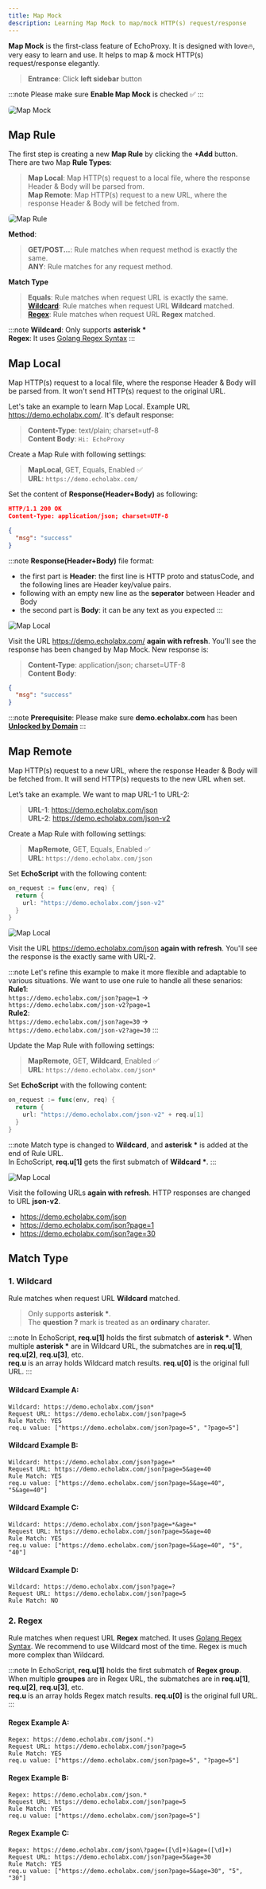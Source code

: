 ```yaml
---
title: Map Mock
description: Learning Map Mock to map/mock HTTP(s) request/response
---
```



**Map Mock** is the first-class feature of EchoProxy. It is designed with love🔥, very easy to learn and use.
It helps to map & mock HTTP(s) request/response elegantly.

> **Entrance**: Click **left sidebar** button <MaterialSymbolsMapOutline style={inlineIcon} />  

:::note
Please make sure **Enable Map Mock** is checked ✅
:::

<Image src={mapImage} style="border-radius:6px;" alt="Map Mock" />

## Map Rule
The first step is creating a new **Map Rule** by clicking the **+Add** button. There are two Map **Rule Types**:
> **Map Local**: Map HTTP(s) request to a local file, where the response Header & Body will be parsed from.  
> **Map Remote**: Map HTTP(s) request to a new URL, where the response Header & Body will be fetched from.

<Image src={mapRuleImage} style="border-radius:6px;" alt="Map Rule" />

**Method**:
> **GET/POST...**: Rule matches when request method is exactly the same.  
> **ANY**: Rule matches for any request method.

**Match Type**
> **Equals**: Rule matches when request URL is exactly the same.  
> **[Wildcard](#1-wildcard)**: Rule matches when request URL **Wildcard** matched.  
> **[Regex](#2-regex)**: Rule matches when request URL **Regex** matched.

:::note
**Wildcard**: Only supports **asterisk \***  
**Regex**: It uses [Golang Regex Syntax](https://pkg.go.dev/regexp/syntax)
:::

## Map Local
Map HTTP(s) request to a local file, where the response Header & Body will be parsed from.
It won't send HTTP(s) request to the original URL.

Let's take an example to learn Map Local. Example URL https://demo.echolabx.com/. It's default response:  
> **Content-Type**: text/plain; charset=utf-8  
> **Content Body**: `Hi: EchoProxy`

Create a Map Rule with following settings:
> **MapLocal**, GET, Equals, Enabled ✅  
> **URL**: `https://demo.echolabx.com/`

Set the content of **Response(Header+Body)** as following:
```json
HTTP/1.1 200 OK
Content-Type: application/json; charset=UTF-8

{
  "msg": "success"
}
```

:::note
**Response(Header+Body)** file format:
* the first part is **Header**: the first line is HTTP proto and statusCode, and the following lines are Header key/value pairs.
* following with an empty new line as the **seperator** between Header and Body
* the second part is **Body**: it can be any text as you expected
:::

<Image src={mapLocalImage} style="border-radius:3px;" alt="Map Local" />

Visit the URL https://demo.echolabx.com/ **again with refresh**. You'll see the response has been changed by Map Mock.
New response is:
> **Content-Type**: application/json; charset=UTF-8  
> **Content Body**:
```json
{
  "msg": "success"
}
```

:::note
**Prerequisite**: Please make sure **demo.echolabx.com** has been **[Unlocked by Domain](/device/macos#unlock-https)**
:::

## Map Remote
Map HTTP(s) request to a new URL, where the response Header & Body will be fetched from.
It will send HTTP(s) requests to the new URL when set.

Let’s take an example. We want to map URL-1 to URL-2:
> **URL-1**: https://demo.echolabx.com/json  
> **URL-2**: https://demo.echolabx.com/json-v2

Create a Map Rule with following settings:
> **MapRemote**, GET, Equals, Enabled ✅  
> **URL**: `https://demo.echolabx.com/json`

Set **EchoScript** with the following content:
```go
on_request := func(env, req) {
  return {
    url: "https://demo.echolabx.com/json-v2"
  }
}
```

<Image src={mapRemoteImage1} style="border-radius:3px;" alt="Map Local" />

Visit the URL https://demo.echolabx.com/json **again with refresh**. You'll see the response is the exactly same with URL-2.

:::note
Let's refine this example to make it more flexible and adaptable to various situations.
We want to use one rule to handle all these senarios:  
**Rule1**:  
`https://demo.echolabx.com/json?page=1` → `https://demo.echolabx.com/json-v2?page=1`  
**Rule2**:  
`https://demo.echolabx.com/json?age=30` → `https://demo.echolabx.com/json-v2?age=30`
:::

Update the Map Rule with following settings:
> **MapRemote**, GET, **Wildcard**, Enabled ✅  
> **URL**: `https://demo.echolabx.com/json*`

Set **EchoScript** with the following content:
```go
on_request := func(env, req) {
  return {
    url: "https://demo.echolabx.com/json-v2" + req.u[1]
  }
}
```

:::note
Match type is changed to **Wildcard**, and **asterisk \*** is added at the end of Rule URL.  
In EchoScript, **req.u[1]** gets the first submatch of **Wildcard \***.
:::

<Image src={mapRemoteImage2} style="border-radius:3px;" alt="Map Local" />

Visit the following URLs **again with refresh**. HTTP responses are changed to URL **json-v2**.
* https://demo.echolabx.com/json
* https://demo.echolabx.com/json?page=1
* https://demo.echolabx.com/json?age=30

## Match Type
### 1. Wildcard
Rule matches when request URL **Wildcard** matched.
> Only supports **asterisk \***.  
> The **question ?** mark is treated as an **ordinary** charater.

:::note
In EchoScript, **req.u[1]** holds the first submatch of **asterisk \***.
When multiple **asterisk \*** are in Wildcard URL, the submatches are in **req.u[1]**, **req.u[2]**, **req.u[3]**, etc.  
**req.u** is an array holds Wildcard match results. **req.u[0]** is the original full URL.
:::

#### Wildcard Example A:
```
Wildcard: https://demo.echolabx.com/json*
Request URL: https://demo.echolabx.com/json?page=5
Rule Match: YES
req.u value: ["https://demo.echolabx.com/json?page=5", "?page=5"]
```

#### Wildcard Example B:
```
Wildcard: https://demo.echolabx.com/json?page=*
Request URL: https://demo.echolabx.com/json?page=5&age=40
Rule Match: YES
req.u value: ["https://demo.echolabx.com/json?page=5&age=40", "5&age=40"]
```

#### Wildcard Example C:
```
Wildcard: https://demo.echolabx.com/json?page=*&age=*
Request URL: https://demo.echolabx.com/json?page=5&age=40
Rule Match: YES
req.u value: ["https://demo.echolabx.com/json?page=5&age=40", "5", "40"]
```

#### Wildcard Example D:
```
Wildcard: https://demo.echolabx.com/json?page=?
Request URL: https://demo.echolabx.com/json?page=5
Rule Match: NO
```

### 2. Regex
Rule matches when request URL **Regex** matched. It uses [Golang Regex Syntax](https://pkg.go.dev/regexp/syntax).
We recommend to use Wildcard most of the time. Regex is much more complex than Wildcard.

:::note
In EchoScript, **req.u[1]** holds the first submatch of **Regex group**.
When multiple **groupes** are in Regex URL, the submatches are in **req.u[1]**, **req.u[2]**, **req.u[3]**, etc.  
**req.u** is an array holds Regex match results. **req.u[0]** is the original full URL.
:::

#### Regex Example A:
```
Regex: https://demo.echolabx.com/json(.*)
Request URL: https://demo.echolabx.com/json?page=5
Rule Match: YES
req.u value: ["https://demo.echolabx.com/json?page=5", "?page=5"]
```

#### Regex Example B:
```
Regex: https://demo.echolabx.com/json.*
Request URL: https://demo.echolabx.com/json?page=5
Rule Match: YES
req.u value: ["https://demo.echolabx.com/json?page=5"]
```

#### Regex Example C:
```
Regex: https://demo.echolabx.com/json\?page=([\d]+)&age=([\d]+)
Request URL: https://demo.echolabx.com/json?page=5&age=30
Rule Match: YES
req.u value: ["https://demo.echolabx.com/json?page=5&age=30", "5", "30"]
```
